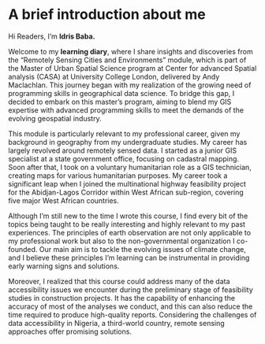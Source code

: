 # A brief introduction about me

Hi Readers, I’m **Idris Baba.**

Welcome to my **learning diary**, where I share insights and discoveries from the "Remotely Sensing Cities and Environments" module, which is part of the Master of Urban Spatial Science program at Center for advanced Spatial analysis (CASA) at University College London, delivered by Andy Maclachlan. This journey began with my realization of the growing need of programming skills in geographical data science. To bridge this gap, I decided to embark on this master's program, aiming to blend my GIS expertise with advanced programming skills to meet the demands of the evolving geospatial industry.

This module is particularly relevant to my professional career, given my background in geography from my undergraduate studies. My career has largely revolved around remotely sensed data. I started as a junior GIS specialist at a state government office, focusing on cadastral mapping. Soon after that, I took on a voluntary humanitarian role as a GIS technician, creating maps for various humanitarian purposes. My career took a significant leap when I joined the multinational highway feasibility project for the Abidjan-Lagos Corridor within West African sub-region, covering five major West African countries.

Although I'm still new to the time I wrote this course, I find every bit of the topics being taught to be really interesting and highly relevant to my past experiences. The principles of earth observation are not only applicable to my professional work but also to the non-governmental organization I co-founded. Our main aim is to tackle the evolving issues of climate change, and I believe these principles I'm learning can be instrumental in providing early warning signs and solutions.

Moreover, I realized that this course could address many of the data accessibility issues we encounter during the preliminary stage of feasibility studies in construction projects. It has the capability of enhancing the accuracy of most of the analyses we conduct, and this can also reduce the time required to produce high-quality reports. Considering the challenges of data accessibility in Nigeria, a third-world country, remote sensing approaches offer promising solutions.

